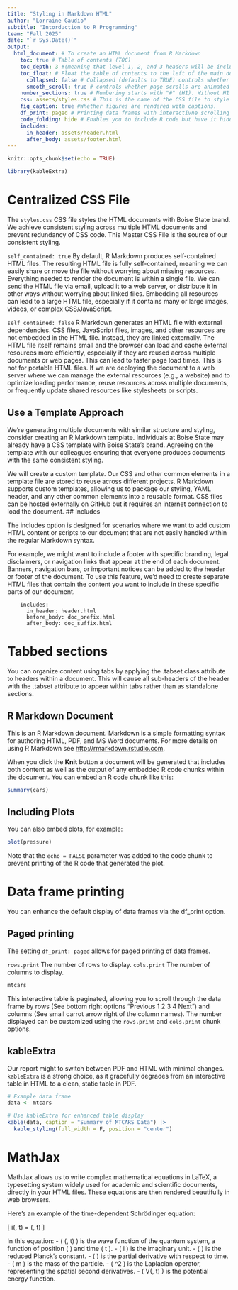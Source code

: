 ```yaml
---
title: "Styling in Markdown HTML"
author: "Lorraine Gaudio"
subtitle: "Intorduction to R Programming"
team: "Fall 2025"
date: "`r Sys.Date()`"
output: 
  html_document: # To create an HTML document from R Markdown
    toc: true # Table of contents (TOC)
    toc_depth: 3 #(meaning that level 1, 2, and 3 headers will be included in the table of contents
    toc_float: # Float the table of contents to the left of the main document
      collapsed: false # Collapsed (defaults to TRUE) controls whether the TOC appears with only the top-level
      smooth_scroll: true # controls whether page scrolls are animated when TOC items are navigated to via mouse clicks.
    number_sections: true # Numbering starts with "#" (H1). Without H1 headers, the H2 headers ("##") will be numbered with 0.1, 0.2, and so on.
    css: assets/styles.css # This is the name of the CSS file to style the HTML document with Boise State Brand. The CSS file must be in the same directory as the R Markdown file.
    fig_caption: true #Whether figures are rendered with captions.
    df_print: paged # Printing data frames with interactivne scrolling
    code_folding: hide # Enables you to include R code but have it hidden by default. (Show hide button)
    includes:
      in_header: assets/header.html
      after_body: assets/footer.html
---
```


```r
knitr::opts_chunk$set(echo = TRUE)
```
```r
library(kableExtra)
```

# Centralized CSS File

The `styles.css` CSS file styles the HTML documents with Boise State brand. We achieve consistent styling across multiple HTML documents and prevent redundancy of CSS code. This Master CSS File is the source of our consistent styling.

`self_contained: true` By default, R Markdown produces self-contained HTML files. The resulting HTML file is fully self-contained, meaning we can easily share or move the file without worrying about missing resources. Everything needed to render the document is within a single file. We can send the HTML file via email, upload it to a web server, or distribute it in other ways without worrying about linked files. Embedding all resources can lead to a large HTML file, especially if it contains many or large images, videos, or complex CSS/JavaScript.

`self_contained: false` R Markdown generates an HTML file with external dependencies. CSS files, JavaScript files, images, and other resources are not embedded in the HTML file. Instead, they are linked externally. The HTML file itself remains small and the browser can load and cache external resources more efficiently, especially if they are reused across multiple documents or web pages. This can lead to faster page load times. This is not for portable HTML files. If we are deploying the document to a web server where we can manage the external resources (e.g., a website) and to optimize loading performance, reuse resources across multiple documents, or frequently update shared resources like stylesheets or scripts.

##  Use a Template Approach

We’re generating multiple documents with similar structure and styling, consider creating an R Markdown template. Individuals at Boise State may already have a CSS template with Boise State's brand. Agreeing on the template with our colleagues ensuring that everyone produces documents with the same consistent styling. 

We will create a custom template. Our CSS and other common elements in a template file are stored to reuse across different projects. R Markdown supports custom templates, allowing us to package our styling, YAML header, and any other common elements into a reusable format. CSS files can be hosted externally on GitHub but it requires an internet connection to load the document. 
## Includes

The includes option is designed for scenarios where we want to add custom HTML content or scripts to our document that are not easily handled within the regular Markdown syntax.

For example, we might want to include a footer with specific branding, legal disclaimers, or navigation links that appear at the end of each document. Banners, navigation bars, or important notices can be added to the header or footer of the document. To use this feature, we'd need to create separate HTML files that contain the content you want to include in these specific parts of our document. 

        includes:
          in_header: header.html
          before_body: doc_prefix.html
          after_body: doc_suffix.html

# Tabbed sections {.tabset .tabset-fade .tabset-pills}

You can organize content using tabs by applying the .tabset class attribute to headers within a document. This will cause all sub-headers of the header with the .tabset attribute to appear within tabs rather than as standalone sections.

## R Markdown Document

This is an R Markdown document. Markdown is a simple formatting syntax for authoring HTML, PDF, and MS Word documents. For more details on using R Markdown see <http://rmarkdown.rstudio.com>.

When you click the **Knit** button a document will be generated that includes both content as well as the output of any embedded R code chunks within the document. You can embed an R code chunk like this:

```r
summary(cars)
```

## Including Plots

You can also embed plots, for example:

```r
plot(pressure)
```

Note that the `echo = FALSE` parameter was added to the code chunk to prevent printing of the R code that generated the plot.

# Data frame printing

You can enhance the default display of data frames via the df_print option. 

## Paged printing

The setting `df_print: paged` allows for paged printing of data frames.

`rows.print`	The number of rows to display.
`cols.print`	The number of columns to display.

```r
mtcars
```

This interactive table is paginated, allowing you to scroll through the data frame by rows (See bottom right options "Previous 1 2 3 4 Next") and columns (See small carrot arrow right of the column names). The number displayed can be customized using the `rows.print` and `cols.print` chunk options.

## kableExtra

Our report might to switch between PDF and HTML with minimal changes. `kableExtra` is a strong choice, as it gracefully degrades from an interactive table in HTML to a clean, static table in PDF.

```r
# Example data frame
data <- mtcars

# Use kableExtra for enhanced table display
kable(data, caption = "Summary of MTCARS Data") |>
  kable_styling(full_width = F, position = "center")
```


#  MathJax

MathJax allows us to write complex mathematical equations in LaTeX, a typesetting system widely used for academic and scientific documents, directly in your HTML files. These equations are then rendered beautifully in web browsers.

Here’s an example of the time-dependent Schrödinger equation:

\[
i\hbar \frac{\partial}{\partial t}\Psi(\mathbf{r}, t) = \left[-\frac{\hbar^2}{2m} \nabla^2 + V(\mathbf{r}, t)\right] \Psi(\mathbf{r}, t)
\]

In this equation:
- \( \Psi(\mathbf{r}, t) \) is the wave function of the quantum system, a function of position \( \mathbf{r} \) and time \( t \).
- \( i \) is the imaginary unit.
- \( \hbar \) is the reduced Planck's constant.
- \( \frac{\partial}{\partial t} \) is the partial derivative with respect to time.
- \( m \) is the mass of the particle.
- \( \nabla^2 \) is the Laplacian operator, representing the spatial second derivatives.
- \( V(\mathbf{r}, t) \) is the potential energy function.


